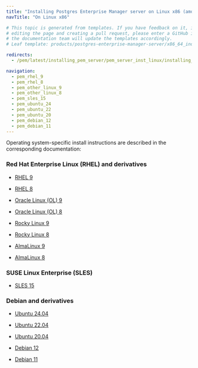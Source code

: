 ```yaml
---
title: "Installing Postgres Enterprise Manager server on Linux x86 (amd64)"
navTitle: "On Linux x86"

# This topic is generated from templates. If you have feedback on it, instead of
# editing the page and creating a pull request, please enter a GitHub issue and
# the documentation team will update the templates accordingly.
# Leaf template: products/postgres-enterprise-manager-server/x86_64_index.njk

redirects:
  - /pem/latest/installing_pem_server/pem_server_inst_linux/installing_pem_server_using_edb_repository/x86_amd64/

navigation:
  - pem_rhel_9
  - pem_rhel_8
  - pem_other_linux_9
  - pem_other_linux_8
  - pem_sles_15
  - pem_ubuntu_24
  - pem_ubuntu_22
  - pem_ubuntu_20
  - pem_debian_12
  - pem_debian_11
---
```


Operating system-specific install instructions are described in the corresponding documentation:

### Red Hat Enterprise Linux (RHEL) and derivatives

- [RHEL 9](pem_rhel_9)

- [RHEL 8](pem_rhel_8)

- [Oracle Linux (OL) 9](pem_rhel_9)

- [Oracle Linux (OL) 8](pem_rhel_8)

- [Rocky Linux 9](pem_other_linux_9)

- [Rocky Linux 8](pem_other_linux_8)

- [AlmaLinux 9](pem_other_linux_9)

- [AlmaLinux 8](pem_other_linux_8)

### SUSE Linux Enterprise (SLES)

- [SLES 15](pem_sles_15)

### Debian and derivatives

- [Ubuntu 24.04](pem_ubuntu_24)

- [Ubuntu 22.04](pem_ubuntu_22)

- [Ubuntu 20.04](pem_ubuntu_20)

- [Debian 12](pem_debian_12)

- [Debian 11](pem_debian_11)
